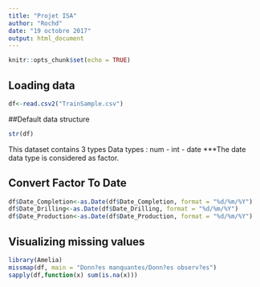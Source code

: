 ```yaml
---
title: "Projet ISA"
author: "Rochd"
date: "19 octobre 2017"
output: html_document
---
```


```r
knitr::opts_chunk$set(echo = TRUE)
```

## Loading data


```r
df<-read.csv2("TrainSample.csv")
```

##Default data structure

```r
str(df)
```

This dataset contains 3 types Data types : num - int - date 
***The date data type is considered as factor. 

## Convert Factor To Date
```r
df$Date_Completion<-as.Date(df$Date_Completion, format = "%d/%m/%Y")
df$Date_Drilling<-as.Date(df$Date_Drilling, format = "%d/%m/%Y")
df$Date_Production<-as.Date(df$Date_Production, format = "%d/%m/%Y")
```


## Visualizing missing values

```r
library(Amelia)
missmap(df, main = "Donn?es manquantes/Donn?es observ?es")
sapply(df,function(x) sum(is.na(x)))
```